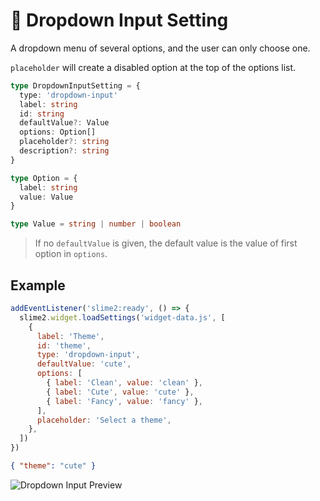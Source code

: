 # 🔽 Dropdown Input Setting

A dropdown menu of several options, and the user can only choose one.

`placeholder` will create a disabled option at the top of the options list.

```ts filename="Setting Definition"
type DropdownInputSetting = {
  type: 'dropdown-input'
  label: string
  id: string
  defaultValue?: Value
  options: Option[]
  placeholder?: string
  description?: string
}

type Option = {
  label: string
  value: Value
}

type Value = string | number | boolean
```

> If no `defaultValue` is given, the default value is the value of first option in `options`.

## Example

```js filename="JavaScript"
addEventListener('slime2:ready', () => {
  slime2.widget.loadSettings('widget-data.js', [
    {
      label: 'Theme',
      id: 'theme',
      type: 'dropdown-input',
      defaultValue: 'cute',
      options: [
        { label: 'Clean', value: 'clean' },
        { label: 'Cute', value: 'cute' },
        { label: 'Fancy', value: 'fancy' },
      ],
      placeholder: 'Select a theme',
    },
  ])
})
```

```json filename="Initial Data"
{ "theme": "cute" }
```

![Dropdown Input Preview](/previews/dropdown-input.png)
